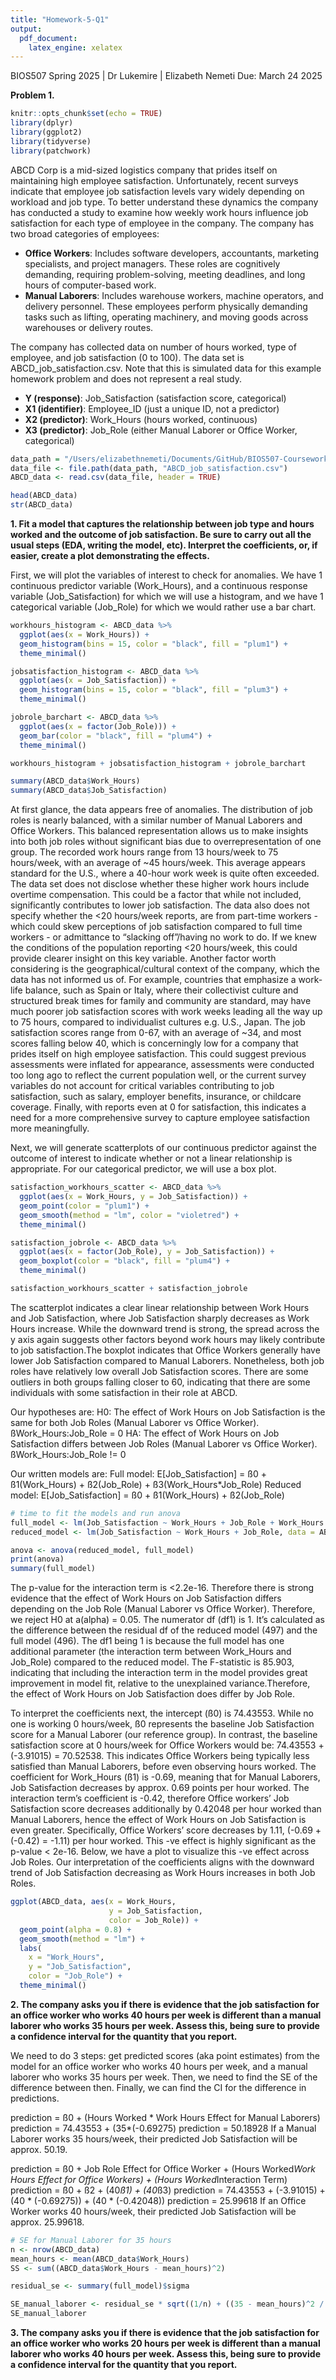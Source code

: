 ```yaml
---
title: "Homework-5-Q1"
output: 
  pdf_document:
    latex_engine: xelatex
---
```


BIOS507 Spring 2025 | Dr Lukemire | Elizabeth Nemeti
Due: March 24 2025

**Problem 1.**

```r
knitr::opts_chunk$set(echo = TRUE)
library(dplyr)
library(ggplot2)
library(tidyverse)
library(patchwork)
```

ABCD Corp is a mid-sized logistics company that prides itself on maintaining high employee satisfaction. Unfortunately, recent surveys indicate that employee job satisfaction levels vary widely depending on workload and job type. To better understand these dynamics the company has conducted a study to examine how weekly work hours influence job satisfaction for each type of employee in the company. The company has two broad categories of employees:

- **Office Workers**: Includes software developers, accountants, marketing specialists, and project managers. These roles are cognitively demanding, requiring problem-solving, meeting deadlines, and long hours of computer-based work.
- **Manual Laborers**: Includes warehouse workers, machine operators, and delivery personnel. These employees perform physically demanding tasks such as lifting, operating machinery, and moving goods across warehouses or delivery routes.

The company has collected data on number of hours worked, type of employee, and job satisfaction (0 to 100). The data set is ABCD_job_satisfaction.csv. Note that this is simulated data for this example homework problem and does not represent a real study.

- **Y (response)**:  Job_Satisfaction (satisfaction score, categorical)
- **X1 (identifier)**: Employee_ID (just a unique ID, not a predictor)
- **X2 (predictor)**: Work_Hours (hours worked, continuous)
- **X3 (predictor)**: Job_Role (either Manual Laborer or Office Worker, categorical)

```r
data_path = "/Users/elizabethnemeti/Documents/GitHub/BIOS507-Coursework/Homeworks/Homework-5/"
data_file <- file.path(data_path, "ABCD_job_satisfaction.csv")
ABCD_data <- read.csv(data_file, header = TRUE)

head(ABCD_data)
str(ABCD_data)
```
**1. Fit a model that captures the relationship between job type and hours worked and the outcome of job satisfaction. Be sure to carry out all the usual steps (EDA, writing the model, etc). Interpret the coefficients, or, if easier, create a plot demonstrating the effects. **

First, we will plot the variables of interest to check for anomalies. We have 1 continuous predictor variable (Work_Hours), and a continuous response variable (Job_Satisfaction) for which we will use a histogram, and we have 1 categorical variable (Job_Role) for which we would rather use a bar chart. 

```r
workhours_histogram <- ABCD_data %>%
  ggplot(aes(x = Work_Hours)) +
  geom_histogram(bins = 15, color = "black", fill = "plum1") +
  theme_minimal()

jobsatisfaction_histogram <- ABCD_data %>%
  ggplot(aes(x = Job_Satisfaction)) +
  geom_histogram(bins = 15, color = "black", fill = "plum3") +
  theme_minimal()

jobrole_barchart <- ABCD_data %>%
  ggplot(aes(x = factor(Job_Role))) +
  geom_bar(color = "black", fill = "plum4") +
  theme_minimal()

workhours_histogram + jobsatisfaction_histogram + jobrole_barchart
```
```r
summary(ABCD_data$Work_Hours)
summary(ABCD_data$Job_Satisfaction)
```
At first glance, the data appears free of anomalies. The distribution of job roles is nearly balanced, with a similar number of Manual Laborers and Office Workers. This balanced representation allows us to make insights into both job roles without significant bias due to overrepresentation of one group. The recorded work hours range from 13 hours/week to 75 hours/week, with an average of ~45 hours/week. This average appears standard for the U.S., where a 40-hour work week is quite often exceeded. The data set does not disclose whether these higher work hours include overtime compensation. This could be a factor that while not included, significantly contributes to lower job satisfaction. The data also does not specify whether the <20 hours/week reports, are from part-time workers - which could skew perceptions of job satisfaction compared to full time workers - or admittance to "slacking off"/having no work to do. If we knew the conditions of the population reporting <20 hours/week, this could provide clearer insight on this key variable. Another factor worth considering is the geographical/cultural context of the company, which the data has not informed us of. For example, countries that emphasize a work-life balance, such as Spain or Italy, where their collectivist culture and structured break times for family and community are standard, may have much poorer job satisfaction scores with work weeks leading all the way up to 75 hours, compared to individualist cultures e.g. U.S., Japan. The job satisfaction scores range from 0-67, with an average of ~34, and most scores falling below 40, which is concerningly low for a company that prides itself on high employee satisfaction. This could suggest previous assessments were inflated for appearance, assessments were conducted too long ago to reflect the current population well, or the current survey variables do not account for critical variables contributing to job satisfaction, such as salary, employer benefits, insurance, or childcare coverage. Finally, with reports even at 0 for satisfaction, this indicates a need for a more comprehensive survey to capture employee satisfaction more meaningfully. 

Next, we will generate scatterplots of our continuous predictor against the outcome of interest to indicate whether or not a linear relationship is appropriate. For our categorical predictor, we will use a box plot. 

```r
satisfaction_workhours_scatter <- ABCD_data %>%
  ggplot(aes(x = Work_Hours, y = Job_Satisfaction)) +
  geom_point(color = "plum1") +
  geom_smooth(method = "lm", color = "violetred") +
  theme_minimal()

satisfaction_jobrole <- ABCD_data %>%
  ggplot(aes(x = factor(Job_Role), y = Job_Satisfaction)) +
  geom_boxplot(color = "black", fill = "plum4") +
  theme_minimal()

satisfaction_workhours_scatter + satisfaction_jobrole
```
The scatterplot indicates a clear linear relationship between Work Hours and Job Satisfaction, where Job Satisfaction sharply decreases as Work Hours increase. While the downward trend is strong, the spread across the y axis again suggests other factors beyond work hours may likely contribute to job satisfaction.The boxplot indicates that Office Workers generally have lower Job Satisfaction compared to Manual Laborers. Nonetheless, both job roles have relatively low overall Job Satisfaction scores. There are some outliers in both groups falling closer to 60, indicating that there are some individuals with some satisfaction in their role at ABCD. 

Our hypotheses are:
H0: The effect of Work Hours on Job Satisfaction is the same for both Job Roles (Manual Laborer vs Office Worker). ßWork_Hours:Job_Role = 0
HA: The effect of Work Hours on Job Satisfaction differs between Job Roles (Manual Laborer vs Office Worker). ßWork_Hours:Job_Role != 0 

Our written models are:
Full model: E[Job_Satisfaction] = ß0 + ß1(Work_Hours) + ß2(Job_Role) + ß3(Work_Hours*Job_Role)
Reduced model: E[Job_Satisfaction] = ß0 + ß1(Work_Hours) + ß2(Job_Role)

```r
# time to fit the models and run anova
full_model <- lm(Job_Satisfaction ~ Work_Hours + Job_Role + Work_Hours:Job_Role, data = ABCD_data)
reduced_model <- lm(Job_Satisfaction ~ Work_Hours + Job_Role, data = ABCD_data)

anova <- anova(reduced_model, full_model)
print(anova)
summary(full_model)
```
The p-value for the interaction term is <2.2e-16. Therefore there is strong evidence that the effect of Work Hours on Job Satisfaction differs depending on the Job Role (Manual Laborer vs Office Worker). Therefore, we reject H0 at a(alpha) = 0.05. The numerator df (df1) is 1. It's calculated as the difference between the residual df of the reduced model (497) and the full model (496). The df1 being 1 is because the full model has one additional parameter (the interaction term between Work_Hours and Job_Role) compared to the reduced model. The F-statistic is 85.903, indicating that including the interaction term in the model provides great improvement in model fit, relative to the unexplained variance.Therefore, the effect of Work Hours on Job Satisfaction does differ by Job Role. 

To interpret the coefficients next, the intercept (ß0) is 74.43553. While no one is working 0 hours/week, ß0 represents the baseline Job Satisfaction score for a Manual Laborer (our reference group). In contrast, the baseline satisfaction score at 0 hours/week for Office Workers would be: 74.43553 + (-3.91015) = 70.52538. This indicates Office Workers being typically less satisfied than Manual Laborers, before even observing hours worked. The coefficient for Work_Hours (ß1) is -0.69, meaning that for Manual Laborers, Job Satisfaction decreases by approx. 0.69 points per hour worked. The interaction term's coefficient is -0.42, therefore Office workers' Job Satisfaction score decreases additionally by 0.42048 per hour worked than Manual Laborers, hence the effect of Work Hours on Job Satisfaction is even greater. Specifically, Office Workers' score decreases by 1.11, (-0.69 + (-0.42) = -1.11) per hour worked. This -ve effect is highly significant as the p-value < 2e-16. Below, we have a plot to visualize this -ve effect across Job Roles. Our interpretation of the coefficients aligns with the downward trend of Job Satisfaction decreasing as Work Hours increases in both Job Roles.

```r
ggplot(ABCD_data, aes(x = Work_Hours, 
                      y = Job_Satisfaction, 
                      color = Job_Role)) +
  geom_point(alpha = 0.8) + 
  geom_smooth(method = "lm") +
  labs(
    x = "Work_Hours",
    y = "Job_Satisfaction",
    color = "Job_Role") +
  theme_minimal()
```

**2. The company asks you if there is evidence that the job satisfaction for an office worker who works 40 hours per week is different than a manual laborer who works 35 hours per week. Assess this, being sure to provide a confidence interval for the quantity that you report. ** 

We need to do 3 steps: get predicted scores (aka point estimates) from the model for an office worker who works 40 hours per week, and a manual laborer who works 35 hours per week. Then, we need to find the SE of the difference between then. Finally, we can find the CI for the difference in predictions. 

prediction = ß0 + (Hours Worked * Work Hours Effect for Manual Laborers) 
prediction = 74.43553 + (35*(-0.69275) 
prediction = 50.18928
If a Manual Laborer works 35 hours/week, their predicted Job Satisfaction will be approx. 50.19. 


prediction = ß0 + Job Role Effect for Office Worker + (Hours Worked*Work Hours Effect for Office Workers) + (Hours Worked*Interaction Term)
prediction = ß0 + ß2 + (40*ß1) + (40*ß3)
prediction = 74.43553 + (-3.91015) + (40 * (-0.69275)) + (40 * (-0.42048))
prediction = 25.99618
If an Office Worker works 40 hours/week, their predicted Job Satisfaction will be approx. 25.99618.

```r
# SE for Manual Laborer for 35 hours
n <- nrow(ABCD_data)
mean_hours <- mean(ABCD_data$Work_Hours)
SS <- sum((ABCD_data$Work_Hours - mean_hours)^2)

residual_se <- summary(full_model)$sigma

SE_manual_laborer <- residual_se * sqrt((1/n) + ((35 - mean_hours)^2 / SS))
SE_manual_laborer

```

**3. The company asks you if there is evidence that the job satisfaction for an office worker who works 20 hours per week is different than a manual laborer who works 40 hours per week. Assess this, being sure to provide a confidence interval for the quantity that you report. ** 

